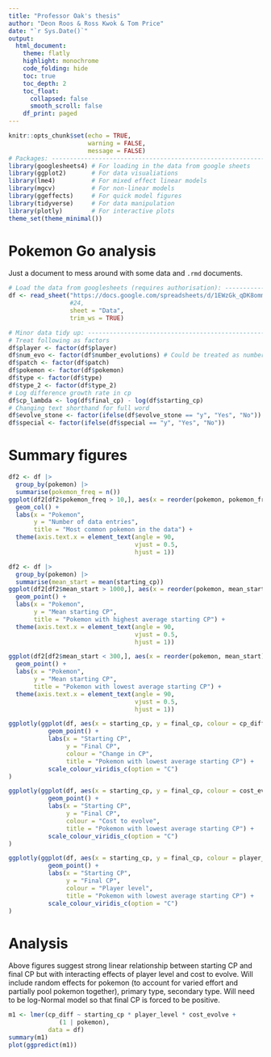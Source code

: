 ```yaml
---
title: "Professor Oak's thesis"
author: "Deon Roos & Ross Kwok & Tom Price"
date: "`r Sys.Date()`"
output: 
  html_document:
    theme: flatly
    highlight: monochrome
    code_folding: hide
    toc: true
    toc_depth: 2
    toc_float:
      collapsed: false
      smooth_scroll: false
    df_print: paged
---
```


```r
knitr::opts_chunk$set(echo = TRUE,
                      warning = FALSE,
                      message = FALSE)
# Packages: --------------------------------------------------------------------
library(googlesheets4) # For loading in the data from google sheets
library(ggplot2)       # For data visualiations
library(lme4)          # For mixed effect linear models
library(mgcv)          # For non-linear models
library(ggeffects)     # For quick model figures
library(tidyverse)     # For data manipulation
library(plotly)        # For interactive plots
theme_set(theme_minimal())
```

# Pokemon Go analysis

Just a document to mess around with some data and `.rmd` documents.

```r
# Load the data from googlesheets (requires authorisation): --------------------
df <- read_sheet("https://docs.google.com/spreadsheets/d/1EWzGk_qDK8ommXYz2jxYvFSSEzj9Wal976dWRwR4_0w/edit?usp=sharing",
                 #24, 
                 sheet = "Data", 
                 trim_ws = TRUE)

# Minor data tidy up: ----------------------------------------------------------
# Treat following as factors
df$player <- factor(df$player)
df$num_evo <- factor(df$number_evolutions) # Could be treated as number
df$patch <- factor(df$patch)
df$pokemon <- factor(df$pokemon)
df$type <- factor(df$type)
df$type_2 <- factor(df$type_2)
# Log difference growth rate in cp
df$cp_lambda <- log(df$final_cp) - log(df$starting_cp)
# Changing text shorthand for full word
df$evolve_stone <- factor(ifelse(df$evolve_stone == "y", "Yes", "No"))
df$special <- factor(ifelse(df$special == "y", "Yes", "No"))
```


# Summary figures

```r
df2 <- df |> 
  group_by(pokemon) |> 
  summarise(pokemon_freq = n())
ggplot(df2[df2$pokemon_freq > 10,], aes(x = reorder(pokemon, pokemon_freq), y = pokemon_freq)) +
  geom_col() +
  labs(x = "Pokemon",
       y = "Number of data entries",
       title = "Most common pokemon in the data") +
  theme(axis.text.x = element_text(angle = 90, 
                                   vjust = 0.5, 
                                   hjust = 1))
```

```r
df2 <- df |> 
  group_by(pokemon) |> 
  summarise(mean_start = mean(starting_cp))
ggplot(df2[df2$mean_start > 1000,], aes(x = reorder(pokemon, mean_start), y = mean_start)) +
  geom_point() +
  labs(x = "Pokemon",
       y = "Mean starting CP",
       title = "Pokemon with highest average starting CP") +
  theme(axis.text.x = element_text(angle = 90, 
                                   vjust = 0.5, 
                                   hjust = 1))
```

```r
ggplot(df2[df2$mean_start < 300,], aes(x = reorder(pokemon, mean_start), y = mean_start)) +
  geom_point() +
  labs(x = "Pokemon",
       y = "Mean starting CP",
       title = "Pokemon with lowest average starting CP") +
  theme(axis.text.x = element_text(angle = 90, 
                                   vjust = 0.5, 
                                   hjust = 1))
```

```r
ggplotly(ggplot(df, aes(x = starting_cp, y = final_cp, colour = cp_diff, text = pokemon)) +
           geom_point() +
           labs(x = "Starting CP",
                y = "Final CP",
                colour = "Change in CP",
                title = "Pokemon with lowest average starting CP") +
           scale_colour_viridis_c(option = "C")
)
```

```r
ggplotly(ggplot(df, aes(x = starting_cp, y = final_cp, colour = cost_evolve, text = pokemon)) +
           geom_point() +
           labs(x = "Starting CP",
                y = "Final CP",
                colour = "Cost to evolve",
                title = "Pokemon with lowest average starting CP") +
           scale_colour_viridis_c(option = "C")
)
```

```r
ggplotly(ggplot(df, aes(x = starting_cp, y = final_cp, colour = player_level, text = pokemon)) +
           geom_point() +
           labs(x = "Starting CP",
                y = "Final CP",
                colour = "Player level",
                title = "Pokemon with lowest average starting CP") +
           scale_colour_viridis_c(option = "C")
)
```

# Analysis

Above figures suggest strong linear relationship between starting CP and final CP but with interacting effects of player level and cost to evolve. Will include random effects for pokemon (to account for varied effort and partially pool pokemon together), primary type, secondary type. Will need to be log-Normal model so that final CP is forced to be positive.

```r
m1 <- lmer(cp_diff ~ starting_cp * player_level * cost_evolve + 
              (1 | pokemon),
           data = df)
summary(m1)
plot(ggpredict(m1))
```


